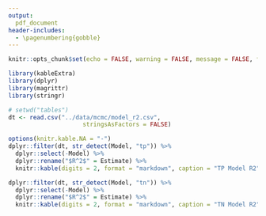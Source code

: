 ```yaml
---
output:
  pdf_document
header-includes: 
  - \pagenumbering{gobble}
---
```


```r
knitr::opts_chunk$set(echo = FALSE, warning = FALSE, message = FALSE, fig.path = "../figures/", fig.width = 5, fig.height = 6)
```

```r
library(kableExtra)
library(dplyr)
library(magrittr)
library(stringr)

# setwd("tables")
dt <- read.csv("../data/mcmc/model_r2.csv", 
                     stringsAsFactors = FALSE) 

options(knitr.kable.NA = "-")  
dplyr::filter(dt, str_detect(Model, "tp")) %>%
  dplyr::select(-Model) %>%
  dplyr::rename("$R^2$" = Estimate) %>%
  knitr::kable(digits = 2, format = "markdown", caption = "TP Model R2")
```

\pagebreak
```r
dplyr::filter(dt, str_detect(Model, "tn")) %>%
  dplyr::select(-Model) %>%
  dplyr::rename("$R^2$" = Estimate) %>%
  knitr::kable(digits = 2, format = "markdown", caption = "TN Model R2")
```
